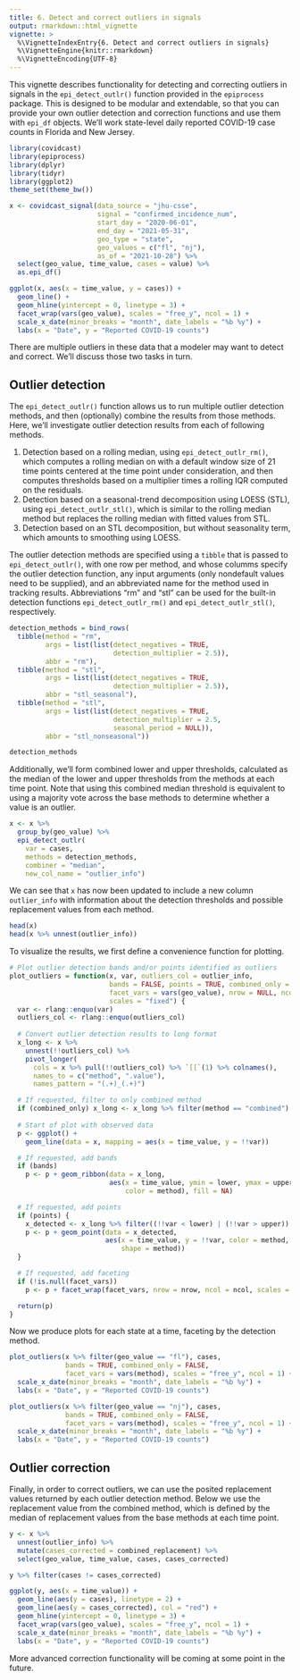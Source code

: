 ```yaml
---
title: 6. Detect and correct outliers in signals
output: rmarkdown::html_vignette
vignette: >
  %\VignetteIndexEntry{6. Detect and correct outliers in signals}
  %\VignetteEngine{knitr::rmarkdown}
  %\VignetteEncoding{UTF-8}
---
```


This vignette describes functionality for detecting and correcting outliers in
signals in the `epi_detect_outlr()` function provided in the `epiprocess`
package. This is designed to be modular and extendable, so that you can provide
your own outlier detection and correction functions and use them with `epi_df`
objects. We'll work state-level daily reported COVID-19 case counts in Florida
and New Jersey.

```r
library(covidcast)
library(epiprocess)
library(dplyr)
library(tidyr)
library(ggplot2)
theme_set(theme_bw())

x <- covidcast_signal(data_source = "jhu-csse",
                      signal = "confirmed_incidence_num",
                      start_day = "2020-06-01",
                      end_day = "2021-05-31",
                      geo_type = "state",
                      geo_values = c("fl", "nj"),
                      as_of = "2021-10-28") %>%
  select(geo_value, time_value, cases = value) %>%
  as.epi_df()

ggplot(x, aes(x = time_value, y = cases)) +
  geom_line() +
  geom_hline(yintercept = 0, linetype = 3) +
  facet_wrap(vars(geo_value), scales = "free_y", ncol = 1) +
  scale_x_date(minor_breaks = "month", date_labels = "%b %y") +
  labs(x = "Date", y = "Reported COVID-19 counts")
```

There are multiple outliers in these data that a modeler may want to detect and
correct. We'll discuss those two tasks in turn.

## Outlier detection

The `epi_detect_outlr()` function allows us to run multiple outlier detection
methods, and then (optionally) combine the results from those methods. Here,
we'll investigate outlier detection results from each of following methods.

1. Detection based on a rolling median, using `epi_detect_outlr_rm()`, which 
  computes a rolling median on with a default window size of 21 time points 
  centered at the time point under consideration, and then computes thresholds 
  based on a multiplier times a rolling IQR computed on the residuals. 
2. Detection based on a seasonal-trend decomposition using LOESS (STL), using
  `epi_detect_outlr_stl()`, which is similar to the rolling median method but 
  replaces the rolling median with fitted values from STL. 
3. Detection based on an STL decomposition, but without seasonality term, which
  amounts to smoothing using LOESS.

The outlier detection methods are specified using a `tibble` that is passed to
`epi_detect_outlr()`, with one row per method, and whose columms specify the
outlier detection function, any input arguments (only nondefault values need to
be supplied), and an abbreviated name for the method used in tracking results.
Abbreviations "rm" and "stl" can be used for the built-in detection functions 
`epi_detect_outlr_rm()` and `epi_detect_outlr_stl()`, respectively.

```r
detection_methods = bind_rows(
  tibble(method = "rm",
         args = list(list(detect_negatives = TRUE,
                          detection_multiplier = 2.5)),
         abbr = "rm"),
  tibble(method = "stl",
         args = list(list(detect_negatives = TRUE,
                          detection_multiplier = 2.5)),
         abbr = "stl_seasonal"),
  tibble(method = "stl",
         args = list(list(detect_negatives = TRUE,
                          detection_multiplier = 2.5,
                          seasonal_period = NULL)),
         abbr = "stl_nonseasonal"))

detection_methods
```

Additionally, we'll form combined lower and upper thresholds, calculated as the
median of the lower and upper thresholds from the methods at each time point.
Note that using this combined median threshold is equivalent to using a majority
vote across the base methods to determine whether a value is an outlier.

```r
x <- x %>%
  group_by(geo_value) %>%
  epi_detect_outlr(
    var = cases,
    methods = detection_methods,
    combiner = "median",
    new_col_name = "outlier_info") 
```

We can see that `x` has now been updated to include a new column `outlier_info` 
with information about the detection thresholds and possible replacement values 
from each method.

```r
head(x)
head(x %>% unnest(outlier_info))
```

To visualize the results, we first define a convenience function for plotting.

```r
# Plot outlier detection bands and/or points identified as outliers
plot_outliers = function(x, var, outliers_col = outlier_info, 
                         bands = FALSE, points = TRUE, combined_only = TRUE, 
                         facet_vars = vars(geo_value), nrow = NULL, ncol = NULL, 
                         scales = "fixed") {
  var <- rlang::enquo(var)
  outliers_col <- rlang::enquo(outliers_col)
  
  # Convert outlier detection results to long format 
  x_long <- x %>%
    unnest(!!outliers_col) %>%
    pivot_longer(
      cols = x %>% pull(!!outliers_col) %>% `[[`(1) %>% colnames(),
      names_to = c("method", ".value"),
      names_pattern = "(.+)_(.+)")

  # If requested, filter to only combined method
  if (combined_only) x_long <- x_long %>% filter(method == "combined")
  
  # Start of plot with observed data
  p <- ggplot() +
    geom_line(data = x, mapping = aes(x = time_value, y = !!var))

  # If requested, add bands
  if (bands) 
    p <- p + geom_ribbon(data = x_long, 
                         aes(x = time_value, ymin = lower, ymax = upper, 
                             color = method), fill = NA)

  # If requested, add points
  if (points) {
    x_detected <- x_long %>% filter((!!var < lower) | (!!var > upper))
    p <- p + geom_point(data = x_detected, 
                        aes(x = time_value, y = !!var, color = method, 
                            shape = method))
  }

  # If requested, add faceting
  if (!is.null(facet_vars)) 
    p <- p + facet_wrap(facet_vars, nrow = nrow, ncol = ncol, scales = scales)

  return(p)
}
```

Now we produce plots for each state at a time, faceting by the detection method.

```r
plot_outliers(x %>% filter(geo_value == "fl"), cases, 
              bands = TRUE, combined_only = FALSE,
              facet_vars = vars(method), scales = "free_y", ncol = 1) +
  scale_x_date(minor_breaks = "month", date_labels = "%b %y") +
  labs(x = "Date", y = "Reported COVID-19 counts")

plot_outliers(x %>% filter(geo_value == "nj"), cases, 
              bands = TRUE, combined_only = FALSE,
              facet_vars = vars(method), scales = "free_y", ncol = 1) +
  scale_x_date(minor_breaks = "month", date_labels = "%b %y") +
  labs(x = "Date", y = "Reported COVID-19 counts")
```

## Outlier correction

Finally, in order to correct outliers, we can use the posited replacement values
returned by each outlier detection method. Below we use the replacement value
from the combined method, which is defined by the median of replacement values 
from the base methods at each time point.

```r
y <- x %>% 
  unnest(outlier_info) %>%
  mutate(cases_corrected = combined_replacement) %>%
  select(geo_value, time_value, cases, cases_corrected) 

y %>% filter(cases != cases_corrected)

ggplot(y, aes(x = time_value)) +
  geom_line(aes(y = cases), linetype = 2) +
  geom_line(aes(y = cases_corrected), col = "red") +
  geom_hline(yintercept = 0, linetype = 3) +
  facet_wrap(vars(geo_value), scales = "free_y", ncol = 1) +
  scale_x_date(minor_breaks = "month", date_labels = "%b %y") +
  labs(x = "Date", y = "Reported COVID-19 counts")
```

More advanced correction functionality will be coming at some point in the 
future. 